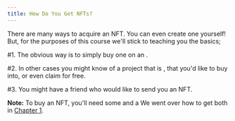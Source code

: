 ```yaml
---
title: How Do You Get NFTs?
---
```


There are many ways to acquire an  NFT. You can even create one yourself! But, for the purposes of this course we'll stick to teaching you the basics;

\#1. The obvious way is to simply buy one on an <Nutshell glossaryEntry="content/glossary/nft_marketplace.mdx" children="NFT Marketplace" />.&#x20;

\#2. In other cases you might know of a project that is <Nutshell children="minting" glossaryEntry="content/glossary/mint.mdx" />, that you'd like to buy into, or even claim for free.&#x20;

\#3. You might have a friend who would like to send you an NFT.

**Note:** To buy an NFT, you'll need some <Nutshell children="crypto" glossaryEntry="content/glossary/crypto.mdx" /> and a <Nutshell children="crypto wallet." glossaryEntry="content/glossary/Crypto-Wallet.mdx" /> We went over how to get both in [Chapter 1](/chapters/1/1 "Chapter 1").&#x20;
